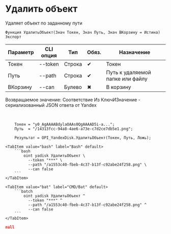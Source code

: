﻿---
sidebar_position: 4
description: Удалить объект и другие функции для работы с Yandex Disk в Открытом пакете интеграций - бесплатной open-source библиотеке интеграций для 1С:Предприятие 8, OneScript и CLI
keywords: [1C, 1С, 1С:Предприятие, 1С:Предприятие 8.3, API, Интеграция, Сервисы, Обмен, OneScript, CLI, Yandex Disk]
---


# Удалить объект
 Удаляет объект по заданному пути



`Функция УдалитьОбъект(Знач Токен, Знач Путь, Знач ВКорзину = Истина) Экспорт`

  | Параметр | CLI опция | Тип | Обяз. | Назначение |
  |-|-|-|-|-|
  | Токен | --token | Строка | &#x2714; | Токен |
  | Путь | --path | Строка | &#x2714; | Путь к удаляемой папке или файлу |
  | ВКорзину | --can | Булево | &#x2716; | В корзину |

  
  Возвращаемое значение:   Соответствие Из КлючИЗначение - сериализованный JSON ответа от Yandex

<br/>




```bsl title="Пример использования для 1С:Предприятие/OneScript"
    Токен = "y0_AgAAAABdylaOAAs0QgAAAAD5i-a...";
    Путь  = "/14313fcc-94a8-4ae6-a73e-c7d2ce7db5e1.png";

    Результат = OPI_YandexDisk.УдалитьОбъект(Токен, Путь, Ложь);
```
    

 <Tabs>
  
    <TabItem value="bash" label="Bash" default>
        ```bash
            oint yadisk УдалитьОбъект \
              --token "***" \
              --path "/a1553c40-fbeb-4c37-b13f-c92abe24f258.png" \
              --can false
        ```
    </TabItem>
  
    <TabItem value="bat" label="CMD/Bat" default>
        ```batch
            oint yadisk УдалитьОбъект ^
              --token "***" ^
              --path "/a1553c40-fbeb-4c37-b13f-c92abe24f258.png" ^
              --can false
        ```
    </TabItem>
</Tabs>


```json title="Результат"
null
```
